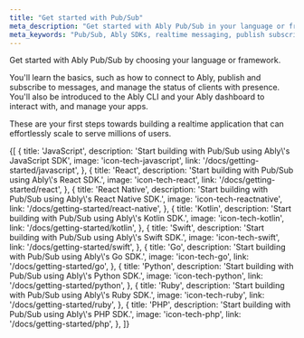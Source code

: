 ```yaml
---
title: "Get started with Pub/Sub"
meta_description: "Get started with Ably Pub/Sub in your language or framework of choice. Learn how to publish, subscribe, track presence, fetch message history, and manage realtime connections."
meta_keywords: "Pub/Sub, Ably SDKs, realtime messaging, publish subscribe, getting started guides, realtime communication, Ably tutorial, message history, presence API, Ably CLI Pub/Sub"
---
```


Get started with Ably Pub/Sub by choosing your language or framework.

You'll learn the basics, such as how to connect to Ably, publish and subscribe to messages, and manage the status of clients with presence. You'll also be introduced to the Ably CLI and your Ably dashboard to interact with, and manage your apps.

These are your first steps towards building a realtime application that can effortlessly scale to serve millions of users.

<Tiles>
{[
  {
    title: 'JavaScript',
    description: 'Start building with Pub/Sub using Ably\'s JavaScript SDK',
    image: 'icon-tech-javascript',
    link: '/docs/getting-started/javascript',
  },
  {
    title: 'React',
    description: 'Start building with Pub/Sub using Ably\'s React SDK.',
    image: 'icon-tech-react',
    link: '/docs/getting-started/react',
  },
  {
    title: 'React Native',
    description: 'Start building with Pub/Sub using Ably\'s React Native SDK.',
    image: 'icon-tech-reactnative',
    link: '/docs/getting-started/react-native',
  },
  {
    title: 'Kotlin',
    description: 'Start building with Pub/Sub using Ably\'s Kotlin SDK.',
    image: 'icon-tech-kotlin',
    link: '/docs/getting-started/kotlin',
  },
  {
    title: 'Swift',
    description: 'Start building with Pub/Sub using Ably\'s Swift SDK.',
    image: 'icon-tech-swift',
    link: '/docs/getting-started/swift',
  },
  {
    title: 'Go',
    description: 'Start building with Pub/Sub using Ably\'s Go SDK.',
    image: 'icon-tech-go',
    link: '/docs/getting-started/go',
  },
  {
    title: 'Python',
    description: 'Start building with Pub/Sub using Ably\'s Python SDK.',
    image: 'icon-tech-python',
    link: '/docs/getting-started/python',
  },
  {
    title: 'Ruby',
    description: 'Start building with Pub/Sub using Ably\'s Ruby SDK.',
    image: 'icon-tech-ruby',
    link: '/docs/getting-started/ruby',
  },
  {
    title: 'PHP',
    description: 'Start building with Pub/Sub using Ably\'s PHP SDK.',
    image: 'icon-tech-php',
    link: '/docs/getting-started/php',
  },
]}
</Tiles>
